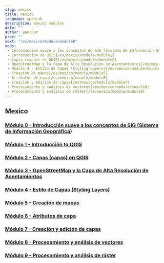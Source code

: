 ```yaml
---
slug: mexico
title: mexico
language: spanish
description: mexico modules
date: ""
author: Ben Hur
prev: ""
next: "/es/mexico/module/module0"
mods:
 - Introducción suave a los conceptos de SIG (Sistema de Información Geográfica)[/es/mexico/module/module0]
 - Introducción to QGIS[/es/mexico/module/module1]
 - Capas (capas) en QGIS[/es/mexico/module/module2]
 - OpenStreetMap y la Capa de Alta Resolución de Asentamientos[/es/mexico/module/module3]
 - Módulo 4 - Estilo de Capas (Styling Layers)[/es/mexico/module/module4]
 - Creación de mapas[/es/mexico/module/module5]
 - Atributos de capa[/es/mexico/module/module6]
 - Creación y edición de capas[/es/mexico/module/module7]
 - Procesamiento y análisis de vectores[/es/mexico/module/module8]
 - Procesamiento y análisis de ráster[/es/mexico/module/module9]
---
```


## Mexico

### [Módulo 0 - Introducción suave a los conceptos de SIG (Sistema de Información Geográfica)](/open-geodata-curriculum/es/mexico/module/module0)
### [Módulo 1 - Introducción to QGIS](/open-geodata-curriculum/es/mexico/module/module1)
### [Módulo 2 - Capas (capas) en QGIS](/open-geodata-curriculum/es/mexico/module/module2)
### [Módulo 3 - OpenStreetMap y la Capa de Alta Resolución de Asentamientos](/open-geodata-curriculum/es/mexico/module/module3)
### [Módulo 4 - Estilo de Capas (Styling Layers)](/open-geodata-curriculum/es/mexico/module/module4)
### [Módulo 5 - Creación de mapas](/open-geodata-curriculum/es/mexico/module/module5)
### [Módulo 6 - Atributos de capa](/open-geodata-curriculum/es/mexico/module/module6)
### [Módulo 7 - Creación y edición de capas](/open-geodata-curriculum/es/mexico/module/module7)
### [Módulo 8 - Procesamiento y análisis de vectores](/open-geodata-curriculum/es/mexico/module/module8)
### [Módulo 9 - Procesamiento y análisis de ráster](/open-geodata-curriculum/es/mexico/module/module9)

